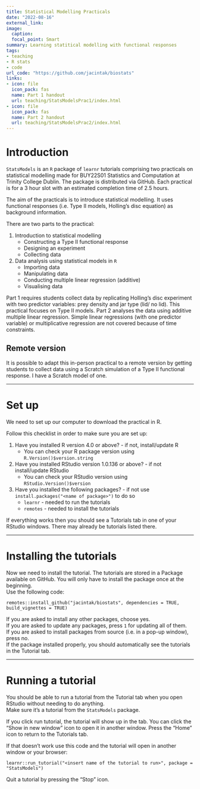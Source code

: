 ```yaml
---
title: Statistical Modelling Practicals
date: "2022-08-16"
external_link:
image:
  caption: 
  focal_point: Smart
summary: Learning statitical modelling with functional responses
tags:
- teaching
- R stats
- code
url_code: "https://github.com/jacintak/biostats"
links:
- icon: file
  icon_pack: fas
  name: Part 1 handout
  url: teaching/StatsModelsPrac1/index.html
- icon: file
  icon_pack: fas
  name: Part 2 handout
  url: teaching/StatsModelsPrac2/index.html
---
```


# Introduction

`StatsModels` is an `R` package of `learnr` tutorials comprising two practicals on statistical modelling made for BUY22S01 Statistics and Computation at Trinity College Dublin. The package is distributed via GitHub. Each practical is for a 3 hour slot with an estimated completion time of 2.5 hours.

The aim of the practicals is to introduce statistical modelling. It uses functional responses (i.e. Type II models, Holling's disc equation) as background information. 

There are two parts to the practical:

 1. Introduction to statistical modelling
     * Constructing a Type II functional response
     * Designing an experiment
     * Collecting data
 2. Data analysis using statistical models in `R`
     * Importing data
     * Manipulating data
     * Conducting multiple linear regression (additive)
     * Visualising data
     
Part 1 requires students collect data by replicating Holling's disc experiment with two predictor variables: prey density and jar type (lid/ no lid). This practical focuses on Type II models. Part 2 analyses the data using additive multiple linear regression. Simple linear regressions (with one predictor variable) or multiplicative regression are not covered because of time constraints.

## Remote version

It is possible to adapt this in-person practical to a remote version by getting students to collect data using a Scratch simulation of a Type II functional response. I have a Scratch model of one.

*****

# Set up

We need to set up our computer to download the practical in R.  

Follow this checklist in order to make sure you are set up:

1. Have you installed R version 4.0 or above? - if not, install/update R
    * You can check your R package version using `R.Version()$version.string`
2. Have you installed RStudio version 1.0.136 or above? - if not install/update RStudio
    * You can check your RStudio version using `RStudio.Version()$version`
3. Have you installed the following packages? - if not use `install.packages("<name of package>")` to do so
    * `learnr` - needed to run the tutorials
    * `remotes` - needed to install the tutorials

If everything works then you should see a Tutorials tab in one of your RStudio windows. There may already be tutorials listed there.

***

# Installing the tutorials

Now we need to install the tutorial. The tutorials are stored in a Package available on GitHub. You will only have to install the package once at the beginning.   
Use the following code:

```
remotes::install_github("jacintak/biostats", dependencies = TRUE, build_vignettes = TRUE)
```

If you are asked to install any other packages, choose yes.  
If you are asked to update any packages, press `1` for updating all of them.  
If you are asked to install packages from source (i.e. in a pop-up window), press no.  
If the package installed properly, you should automatically see the tutorials in the Tutorial tab.

***

# Running a tutorial

You should be able to run a tutorial from the Tutorial tab when you open RStudio without needing to do anything.  
Make sure it's a tutorial from the `StatsModels` package.  

If you click run tutorial, the tutorial will show up in the tab. You can click the "Show in new window" icon to open it in another window. Press the "Home" icon to return to the Tutorials tab.  

If that doesn't work use this code and the tutorial will open in another window or your browser:

```
learnr::run_tutorial("<insert name of the tutorial to run>", package = "StatsModels")
```

Quit a tutorial by pressing the "Stop" icon.
